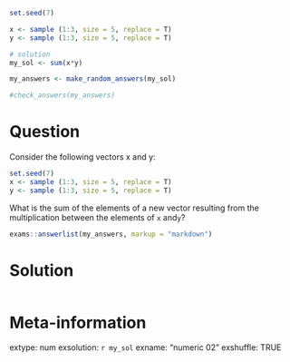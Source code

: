 ```r
set.seed(7)

x <- sample (1:3, size = 5, replace = T)
y <- sample (1:3, size = 5, replace = T)

# solution
my_sol <- sum(x*y)
```

```r
my_answers <- make_random_answers(my_sol)

#check_answers(my_answers)
```

Question
========

Consider the following vectors x and y:

```r
set.seed(7)
x <- sample (1:3, size = 5, replace = T)
y <- sample (1:3, size = 5, replace = T)
```

What is the sum of the elements of a new vector resulting from the multiplication between the elements of `x` and` y`?


```r
exams::answerlist(my_answers, markup = "markdown")
```

Solution
================

```r
```

Meta-information
================
extype: num
exsolution: `r my_sol`
exname: "numeric 02"
exshuffle: TRUE

